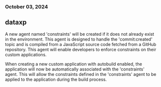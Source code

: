 ### October 03, 2024
## dataxp

A new agent named 'constraints' will be created if it does not already exist in the environment. This agent is designed to handle the 'commit:created' topic and is compiled from a JavaScript source code fetched from a GitHub repository. This agent will enable developers to enforce constraints on their custom applications.

When creating a new custom application with autobuild enabled, the application will now be automatically associated with the 'constraints' agent. This will allow the constraints defined in the 'constraints' agent to be applied to the application during the build process.